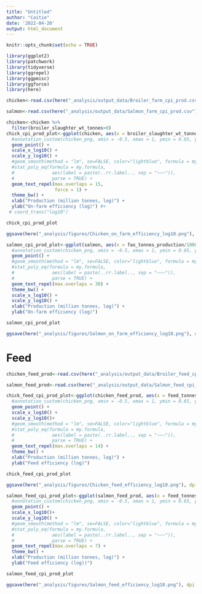 ```yaml
---
title: "Untitled"
author: "Caitie"
date: '2022-04-20'
output: html_document
---
```


```r
knitr::opts_chunk$set(echo = TRUE)
```

```r
library(ggplot2)
library(patchwork)
library(tidyverse)
library(ggrepel)
library(ggpmisc)
library(ggforce)
library(here)
```

```r
chicken<-read.csv(here("_analysis/output_data/Broiler_farm_cpi_prod.csv"))

salmon<-read.csv(here("_analysis/output_data/Salmon_farm_cpi_prod.csv"))
```



```r
chicken<-chicken %>% 
  filter(broiler_slaughter_wt_tonnes>0)
chick_cpi_prod_plot<-ggplot(chicken, aes(x = broiler_slaughter_wt_tonnes/1000000, y = cpi_prod, label = Country)) + 
  #annotation_custom(chicken_png, xmin = -0.5, xmax = 1, ymin = 0.65, ymax=0.75) +
  geom_point() +
  scale_x_log10() +
  scale_y_log10() +
  #geom_smooth(method = "lm", se=FALSE, color="lightblue", formula = my.formula) +
  #stat_poly_eq(formula = my.formula, 
  #              aes(label = paste(..rr.label.., sep = "~~~")), 
  #              parse = TRUE) +
  geom_text_repel(max.overlaps = 15,
                  force = 1) + 
  theme_bw() +
  xlab("Production (million tonnes, log)") +
  ylab("On-farm efficiency (log)") #+
 # coord_trans("log10")

chick_cpi_prod_plot
```
```r
ggsave(here("_analysis/figures/Chicken_on_farm_efficiency_log10.png"), dpi = 300, height = 4, width = 6)
```

```r
salmon_cpi_prod_plot<-ggplot(salmon, aes(x = fao_tonnes_production/1000000, y = cpi_prod, label = Country)) + 
  #annotation_custom(chicken_png, xmin = -0.5, xmax = 1, ymin = 0.65, ymax=0.75) +
  geom_point() +
  #geom_smooth(method = "lm", se=FALSE, color="lightblue", formula = my.formula) +
  #stat_poly_eq(formula = my.formula, 
  #              aes(label = paste(..rr.label.., sep = "~~~")), 
  #              parse = TRUE) +
  geom_text_repel(max.overlaps = 30) + 
  theme_bw() +
  scale_x_log10() +
  scale_y_log10() +
  xlab("Production (million tonnes, log)") +
  ylab("On-farm efficiency (log)") 

salmon_cpi_prod_plot
```

```r
ggsave(here("_analysis/figures/Salmon_on_farm_efficiency_log10.png"), dpi = 300, height = 4, width = 6) #width was 10
```

# Feed

```r
chicken_feed_prod<-read.csv(here("_analysis/output_data/Broiler_feed_cpi_prod.csv"))

salmon_feed_prod<-read.csv(here("_analysis/output_data/Salmon_feed_cpi_prod.csv"))
```


```r
chick_feed_cpi_prod_plot<-ggplot(chicken_feed_prod, aes(x = feed_tonnes/1000000, y = cpi_per_tonne, label = country)) + 
  #annotation_custom(chicken_png, xmin = -0.5, xmax = 1, ymin = 0.65, ymax=0.75) +
  geom_point() +
  scale_x_log10() +
  scale_y_log10()+
  #geom_smooth(method = "lm", se=FALSE, color="lightblue", formula = my.formula) +
  #stat_poly_eq(formula = my.formula, 
  #              aes(label = paste(..rr.label.., sep = "~~~")), 
  #              parse = TRUE) +
  geom_text_repel(max.overlaps = 14) + 
  theme_bw() +
  xlab("Production (million tonnes, log)") +
  ylab("Feed efficiency (log)")

chick_feed_cpi_prod_plot
```
```r
ggsave(here("_analysis/figures/Chicken_feed_efficiency_log10.png"), dpi = 300, height = 4, width = 6)
```



```r
salmon_feed_cpi_prod_plot<-ggplot(salmon_feed_prod, aes(x = feed_tonnes/1000000, y = cpi_per_tonne, label = country)) + 
  #annotation_custom(chicken_png, xmin = -0.5, xmax = 1, ymin = 0.65, ymax=0.75) +
  geom_point() +
  scale_x_log10()+
  scale_y_log10() +
  #geom_smooth(method = "lm", se=FALSE, color="lightblue", formula = my.formula) +
  #stat_poly_eq(formula = my.formula, 
  #              aes(label = paste(..rr.label.., sep = "~~~")), 
  #              parse = TRUE) +
  geom_text_repel(max.overlaps = 7) + 
  theme_bw() +
  xlab("Production (million tonnes, log)") +
  ylab("Feed efficiency (log))")

salmon_feed_cpi_prod_plot
```
```r
ggsave(here("_analysis/figures/Salmon_feed_efficiency_log10.png"), dpi = 300, height = 4, width = 6)
```


